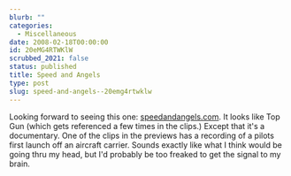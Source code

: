 ```yaml
---
blurb: ""
categories:
  - Miscellaneous
date: 2008-02-18T00:00:00
id: 20eMG4RTWKlW
scrubbed_2021: false
status: published
title: Speed and Angels
type: post
slug: speed-and-angels--20emg4rtwklw
---
```


Looking forward to seeing this one:
[speedandangels.com](http://www.speedandangels.com/). It looks like
Top Gun (which gets referenced a few times in the clips.) Except
that it's a documentary. One of the clips in the previews has a
recording of a pilots first launch off an aircraft carrier. Sounds
exactly like what I think would be going thru my head, but I'd
probably be too freaked to get the signal to my brain.